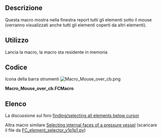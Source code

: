 <languages/>

{{Macro/it
|Name=Macro Mouse over cb
|Icon=Macro_Mouse_over_cb.png
|Translate=Macro Mouse over cb
|Description= Questa macro mostra nella finestra report tutti gli elementi sotto il mouse.
|Author=Chris_G
|Version=00.00
|Date=2016-12-13
|FCVersion=All
|Download=[https://wiki.freecad.org/images/5/55/Macro_Mouse_over_cb.png ToolBar Icon]
|SeeAlso=[[Macro_FC_element_selector/it|Macro FC element selector]]
}}

<span id="Description"></span>
==Descrizione==

Questa macro mostra nella finestra report tutti gli elementi sotto il mouse (verranno visualizzati anche tutti gli elementi coperti da altri elementi).

<span id="Usage"></span>
==Utilizzo==

Lancia la macro, la macro sta residente in memoria

<span id="Script"></span>
==Codice==

Icona della barra strumenti [[Image:Macro_Mouse_over_cb.png ]]

'''Macro_Mouse_over_cb.FCMacro'''

{{MacroCode|code=
from pivy import coin
import FreeCADGui

def mouse_over_cb( event_callback):
    event = event_callback.getEvent()
    pos = event.getPosition().getValue()
    listObjects = FreeCADGui.ActiveDocument.ActiveView.getObjectsInfo((int(pos[0]),int(pos[1])))
    obj = []
    if listObjects:
        FreeCAD.Console.PrintMessage("\n *** Objects under mouse pointer ***")
        for o in listObjects:
            label = str(o["Object"])
            if not label in obj:
                obj.append(label)
        FreeCAD.Console.PrintMessage("\n"+str(obj))


view = FreeCADGui.ActiveDocument.ActiveView

mouse_over = view.addEventCallbackPivy( coin.SoLocation2Event.getClassTypeId(), mouse_over_cb )

# to remove Callback :
#view.removeEventCallbackPivy( coin.SoLocation2Event.getClassTypeId(), mouse_over_cb)

}}

<span id="Links"></span>
==Elenco==

La discussione sul foro [https://forum.freecad.org/viewtopic.php?f=10&t=19072 finding/selecting all elements below cursor]

Altra macro similare [https://forum.freecad.org/viewtopic.php?f=18&t=12381&p=151950#p151950 Selecting internal faces of a pressure vessel] (scaricare il file da [https://forum.freecad.org/download/file.php?id=31041 FC_element_selector_v1p1p1.py])